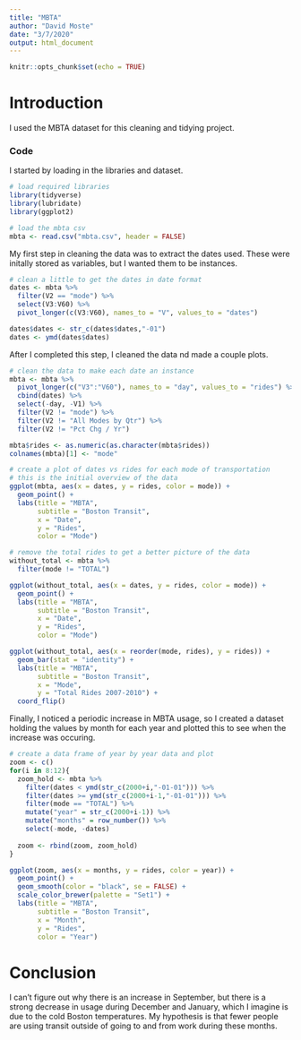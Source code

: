 ```yaml
---
title: "MBTA"
author: "David Moste"
date: "3/7/2020"
output: html_document
---
```


```r
knitr::opts_chunk$set(echo = TRUE)
```

# Introduction

I used the MBTA dataset for this cleaning and tidying project.

### Code

I started by loading in the libraries and dataset.
```r
# load required libraries
library(tidyverse)
library(lubridate)
library(ggplot2)

# load the mbta csv
mbta <- read.csv("mbta.csv", header = FALSE)
```

My first step in cleaning the data was to extract the dates used. These were initally stored as variables, but I wanted them to be instances.
```r
# clean a little to get the dates in date format
dates <- mbta %>%
  filter(V2 == "mode") %>%
  select(V3:V60) %>%
  pivot_longer(c(V3:V60), names_to = "V", values_to = "dates")

dates$dates <- str_c(dates$dates,"-01")
dates <- ymd(dates$dates)
```

After I completed this step, I cleaned the data nd made a couple plots.
```r
# clean the data to make each date an instance
mbta <- mbta %>%
  pivot_longer(c("V3":"V60"), names_to = "day", values_to = "rides") %>%
  cbind(dates) %>%
  select(-day, -V1) %>%
  filter(V2 != "mode") %>%
  filter(V2 != "All Modes by Qtr") %>%
  filter(V2 != "Pct Chg / Yr")

mbta$rides <- as.numeric(as.character(mbta$rides))
colnames(mbta)[1] <- "mode"

# create a plot of dates vs rides for each mode of transportation
# this is the initial overview of the data
ggplot(mbta, aes(x = dates, y = rides, color = mode)) +
  geom_point() +
  labs(title = "MBTA",
       subtitle = "Boston Transit",
       x = "Date",
       y = "Rides",
       color = "Mode")

# remove the total rides to get a better picture of the data
without_total <- mbta %>%
  filter(mode != "TOTAL")

ggplot(without_total, aes(x = dates, y = rides, color = mode)) +
  geom_point() +
  labs(title = "MBTA",
       subtitle = "Boston Transit",
       x = "Date",
       y = "Rides",
       color = "Mode")

ggplot(without_total, aes(x = reorder(mode, rides), y = rides)) +
  geom_bar(stat = "identity") +
  labs(title = "MBTA",
       subtitle = "Boston Transit",
       x = "Mode",
       y = "Total Rides 2007-2010") +
  coord_flip()
```

Finally, I noticed a periodic increase in MBTA usage, so I created a dataset holding the values by month for each year and plotted this to see when the increase was occuring.

```r
# create a data frame of year by year data and plot
zoom <- c()
for(i in 8:12){
  zoom_hold <- mbta %>%
    filter(dates < ymd(str_c(2000+i,"-01-01"))) %>%
    filter(dates >= ymd(str_c(2000+i-1,"-01-01"))) %>%
    filter(mode == "TOTAL") %>%
    mutate("year" = str_c(2000+i-1)) %>%
    mutate("months" = row_number()) %>%
    select(-mode, -dates)
  
  zoom <- rbind(zoom, zoom_hold)
}

ggplot(zoom, aes(x = months, y = rides, color = year)) +
  geom_point() +
  geom_smooth(color = "black", se = FALSE) +
  scale_color_brewer(palette = "Set1") +
  labs(title = "MBTA",
       subtitle = "Boston Transit",
       x = "Month",
       y = "Rides",
       color = "Year")
```

# Conclusion

I can't figure out why there is an increase in September, but there is a strong decrease in usage during December and January, which I imagine is due to the cold Boston temperatures. My hypothesis is that fewer people are using transit outside of going to and from work during these months.